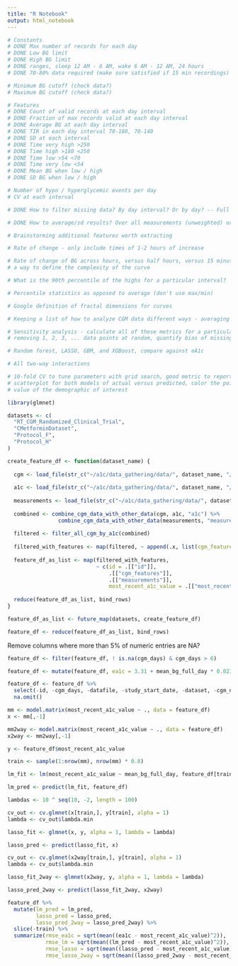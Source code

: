 ```yaml
---
title: "R Notebook"
output: html_notebook
---
```

```r
# Constants
# DONE Max number of records for each day
# DONE Low BG limit
# DONE High BG limit
# DONE ranges, sleep 12 AM - 6 AM, wake 6 AM - 12 AM, 24 hours
# DONE 70-80% data required (make sure satisfied if 15 min recordings)

# Minimum BG cutoff (check data?)
# Maximum BG cutoff (check data?)

# Features
# DONE Count of valid records at each day interval
# DONE Fraction of max records valid at each day interval
# DONE Average BG at each day interval
# DONE TIR in each day interval 70-180, 70-140
# DONE SD at each interval
# DONE Time very high >250
# DONE Time high >180 <250
# DONE Time low >54 <70
# DONE Time very low <54
# DONE Mean BG when low / high
# DONE SD BG when low / high

# Number of hypo / hyperglycemic events per day
# CV at each interval

# DONE How to filter missing data? By day interval? Or by day? -- Full Day in the past

# DONE How to average/sd results? Over all measurements (unweighted) or by day? -- Average by day

# Brainstorming additional features worth extracting

# Rate of change - only include times of 1-2 hours of increase

# Rate of change of BG across hours, versus half hours, versus 15 minutes... as 
# a way to define the complexity of the curve

# What is the 90th percentile of the highs for a particular interval?

# Percentile statistics as opposed to average (don't use max/min)

# Google definition of fractal dimensions for curves

# Keeping a list of how to analyze CGM data different ways - averaging over days versys averaging over all points

# Sensitivity analysis - calculate all of these metrics for a particular person
# removing 1, 2, 3, ... data points at random, quantify bias of missing data

# Random forest, LASSO, GBM, and XGBoost, compare against eA1c

# All two-way interactions

# 10-fold CV to tune parameters with grid search, good metric to report is R^2, 
# scatterplot for both models of actual versus predicted, color the points by the
# value of the demographic of interest
```

```r
library(glmnet)

datasets <- c(
  "RT_CGM_Randomized_Clinical_Trial",
  "CMetforminDataset",
  "Protocol_F",
  "Protocol_H"
)

create_feature_df <- function(dataset_name) {
  
  cgm <- load_file(str_c("~/a1c/data_gathering/data/", dataset_name, "/clean/cgm.csv"), CGM_HEADERS)
  
  a1c <- load_file(str_c("~/a1c/data_gathering/data/", dataset_name, "/clean/a1c.csv"), A1C_HEADERS)
  
  measurements <- load_file(str_c("~/a1c/data_gathering/data/", dataset_name, "/clean/measurements.csv"), NULL)
  
  combined <- combine_cgm_data_with_other_data(cgm, a1c, "a1c") %>% 
                combine_cgm_data_with_other_data(measurements, "measurements")
  
  filtered <- filter_all_cgm_by_a1c(combined)
  
  filtered_with_features <- map(filtered, ~ append(.x, list(cgm_features = make_cgm_feature_df(.x, data_name = "filtered_cgm_data"))))
  
  feature_df_as_list <- map(filtered_with_features, 
                            ~ c(id = .[["id"]],
                                .[["cgm_features"]], 
                                .[["measurements"]],
                                most_recent_a1c_value = .[["most_recent_a1c_value"]]))
  
  reduce(feature_df_as_list, bind_rows)
}

feature_df_as_list <- future_map(datasets, create_feature_df)

feature_df <- reduce(feature_df_as_list, bind_rows)
```

Remove columns where more than 5% of numeric entries are NA?

```r
feature_df <- filter(feature_df, ! is.na(cgm_days) & cgm_days > 6)

feature_df <- mutate(feature_df, ea1c = 3.31 + mean_bg_full_day * 0.02392)
```

```r
feature_df <- feature_df %>% 
  select(-id, -cgm_days, -datafile, -study_start_date, -dataset, -cgm_name) %>% 
  na.omit()
```

```r
mm <- model.matrix(most_recent_a1c_value ~ ., data = feature_df)
x <- mm[,-1]

mm2way <- model.matrix(most_recent_a1c_value ~ ., data = feature_df)
x2way <- mm2way[,-1]

y <- feature_df$most_recent_a1c_value
```

```r
train <- sample(1:nrow(mm), nrow(mm) * 0.8)

lm_fit <- lm(most_recent_a1c_value ~ mean_bg_full_day, feature_df[train, ])

lm_pred <- predict(lm_fit, feature_df)
```

```r
lambdas <- 10 ^ seq(10, -2, length = 100)

cv_out <- cv.glmnet(x[train,], y[train], alpha = 1)
lambda <- cv_out$lambda.min

lasso_fit <- glmnet(x, y, alpha = 1, lambda = lambda)

lasso_pred <- predict(lasso_fit, x)
```

```r
cv_out <- cv.glmnet(x2way[train,], y[train], alpha = 1)
lambda <- cv_out$lambda.min

lasso_fit_2way <- glmnet(x2way, y, alpha = 1, lambda = lambda)

lasso_pred_2way <- predict(lasso_fit_2way, x2way)
```

```r
feature_df %>% 
  mutate(lm_pred = lm_pred,
         lasso_pred = lasso_pred,
         lasso_pred_2way = lasso_pred_2way) %>% 
  slice(-train) %>% 
  summarize(rmse_ea1c = sqrt(mean((ea1c - most_recent_a1c_value)^2)),
            rmse_lm = sqrt(mean((lm_pred - most_recent_a1c_value)^2)),
            rmse_lasso = sqrt(mean((lasso_pred - most_recent_a1c_value)^2)),
            rmse_lasso_2way = sqrt(mean((lasso_pred_2way - most_recent_a1c_value)^2))) 
```

